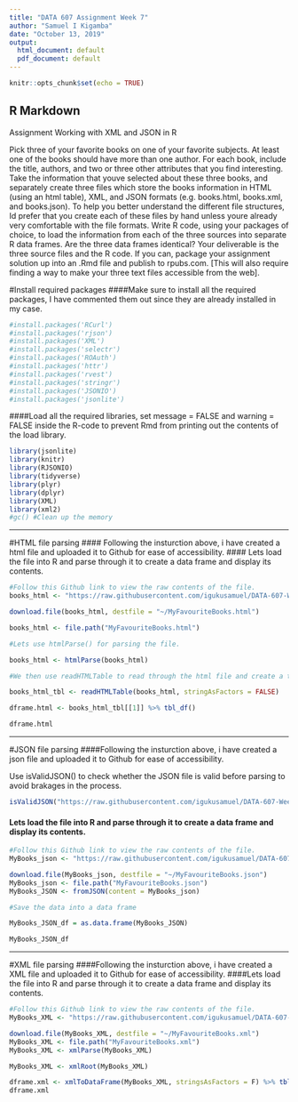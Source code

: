---
title: "DATA 607 Assignment Week 7"
author: "Samuel I Kigamba"
date: "October 13, 2019"
output:
  html_document: default
  pdf_document: default
---

```{r setup, include=FALSE}
knitr::opts_chunk$set(echo = TRUE)
```
## R Markdown

Assignment Working with XML and JSON in R

Pick three of your favorite books on one of your favorite subjects. At least one of the books should have more
than one author. For each book, include the title, authors, and two or three other attributes that you find
interesting.
Take the information that youve selected about these three books, and separately create three files which
store the books information in HTML (using an html table), XML, and JSON formats (e.g. books.html,
books.xml, and books.json). To help you better understand the different file structures, Id prefer that you
create each of these files by hand unless youre already very comfortable with the file formats.
Write R code, using your packages of choice, to load the information from each of the three sources into
separate R data frames. Are the three data frames identical?
Your deliverable is the three source files and the R code. If you can, package your assignment solution up into
an .Rmd file and publish to rpubs.com. [This will also require finding a way to make your three text files
accessible from the web].

#Install required packages
####Make sure to install all the required packages, I have commented them out since they are already installed in my case.

```{r, message=FALSE, warning=FALSE}
#install.packages('RCurl')
#install.packages('rjson')
#install.packages('XML')
#install.packages('selectr')
#install.packages('ROAuth')
#install.packages('httr')
#install.packages('rvest')
#install.packages('stringr')
#install.packages('JSONIO')
#install.packages('jsonlite')
```

####Load all the required libraries, set message = FALSE and warning = FALSE inside the R-code to prevent Rmd from printing out the contents of the load library.

```{r, message=FALSE, warning=FALSE}
library(jsonlite)
library(knitr)
library(RJSONIO)
library(tidyverse)
library(plyr)
library(dplyr)
library(XML)
library(xml2)
#gc() #Clean up the memory
```
--------------------------------------------------------------------------------


\clearpage


#HTML file parsing
#### Following the insturction above, i have created a html file and uploaded it to Github for ease of accessibility.
#### Lets load the file into R and parse through it to create a data frame and display its contents.
```{r, warning=FALSE}
#Follow this Github link to view the raw contents of the file.
books_html <- "https://raw.githubusercontent.com/igukusamuel/DATA-607-Week-7-Assignment/master/MyFavouriteBooks.html"

download.file(books_html, destfile = "~/MyFavouriteBooks.html")

books_html <- file.path("MyFavouriteBooks.html")

#Lets use htmlParse() for parsing the file.

books_html <- htmlParse(books_html)

#We then use readHTMLTable to read through the html file and create a table 

books_html_tbl <- readHTMLTable(books_html, stringAsFactors = FALSE)

dframe.html <- books_html_tbl[[1]] %>% tbl_df()

dframe.html
```


--------------------------------------------------------------------------------

\clearpage


#JSON file parsing
####Following the insturction above, i have created a json file and uploaded it to Github for ease of accessibility.

Use isValidJSON() to check whether the JSON file is valid before parsing to avoid brakages in the process.

```{r, warning=FALSE, message=FALSE}
isValidJSON("https://raw.githubusercontent.com/igukusamuel/DATA-607-Week-7-Assignment/master/MyFavouriteBooks.json")
```
#### Lets load the file into R and parse through it to create a data frame and display its contents.

```{r}
#Follow this Github link to view the raw contents of the file.
MyBooks_json <- "https://raw.githubusercontent.com/igukusamuel/DATA-607-Week-7-Assignment/master/MyFavouriteBooks.json"

download.file(MyBooks_json, destfile = "~/MyFavouriteBooks.json")
MyBooks_json <- file.path("MyFavouriteBooks.json")
MyBooks_JSON <- fromJSON(content = MyBooks_json)

#Save the data into a data frame

MyBooks_JSON_df = as.data.frame(MyBooks_JSON)

MyBooks_JSON_df
```



--------------------------------------------------------------------------------

\clearpage


#XML file parsing
####Following the insturction above, i have created a XML file and uploaded it to Github for ease of accessibility.
####Lets load the file into R and parse through it to create a data frame and display its contents.

```{r, message=FALSE}
#Follow this Github link to view the raw contents of the file.
MyBooks_XML <- "https://raw.githubusercontent.com/igukusamuel/DATA-607-Week-7-Assignment/master/MyFavouriteBooks.xml"

download.file(MyBooks_XML, destfile = "~/MyFavouriteBooks.xml")
MyBooks_XML <- file.path("MyFavouriteBooks.xml")
MyBooks_XML <- xmlParse(MyBooks_XML)

MyBooks_XML <- xmlRoot(MyBooks_XML)

dframe.xml <- xmlToDataFrame(MyBooks_XML, stringsAsFactors = F) %>% tbl_df()
dframe.xml
```

